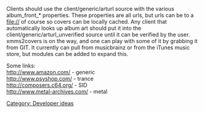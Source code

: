 {{Navbar}}

Clients should use the client/generic/arturl source with the various album_front_* properties. These properties are all urls, but urls can be to a file:// of course so covers can be locally cached. Any client that automatically looks up album art should put it into the client/generic/arturl_unverified source until it can be verified by the user. xmms2covers is on the way, and one can play with some of it by grabbing it from GIT. It currently can pull from musicbrainz or from the iTunes music store, but modules can be added to expand this. 

Some links:<br />
http://www.amazon.com/ -  generic<br />
http://www.psyshop.com/ - trance<br />
http://composers.c64.org/ - SID<br />
http://www.metal-archives.com/ - metal<br />

[[Category: Developer ideas]]